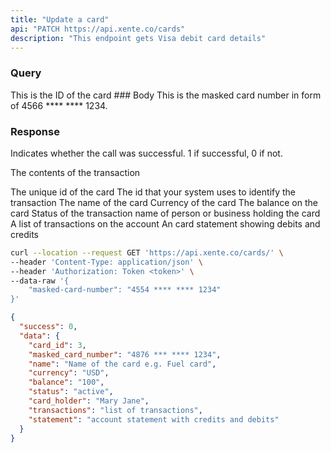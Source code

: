 ```yaml
---
title: "Update a card"
api: "PATCH https://api.xente.co/cards"
description: "This endpoint gets Visa debit card details"
---
```

### Query 
<ParamField query="id" type="string">
  This is the ID of the card
</ParamField>
### Body

<ParamField body="masked-card-number" type="string">
  This is the masked card number in form of 4566 **** **** 1234.
</ParamField>

### Response

<ResponseField name="success" type="number">
  Indicates whether the call was successful. 1 if successful, 0 if not.
</ResponseField>

<ResponseField name="data" type="object">

The contents of the transaction

<Expandable title="Toggle object">

<ResponseField name="card_id" type="number">
  The unique id of the card
</ResponseField>


<ResponseField name="masked_card_number" type="number">
  The id that your system uses to identify the transaction
</ResponseField>

<ResponseField name="name" type="string">
  The name of the card
</ResponseField>

<ResponseField name="currency" type="string">
  Currency of the card
</ResponseField>

<ResponseField name="balance" type="number">
  The balance on the card
</ResponseField>

<ResponseField name="status" type="string">
  Status of the transaction
</ResponseField>

<ResponseField name="card_holder" type="string">
  name of person or business holding the card
</ResponseField>

<ResponseField name="transactions" type="JSON or null">
  A list of transactions on the account
</ResponseField>

<ResponseField name="statement" type="JSON or null">
  An card statement showing debits and credits
</ResponseField>

</Expandable>

</ResponseField>

<RequestExample>

```bash Example Request
curl --location --request GET 'https://api.xente.co/cards/' \
--header 'Content-Type: application/json' \
--header 'Authorization: Token <token>' \
--data-raw '{
    "masked-card-number": "4554 **** **** 1234"
}'
```

</RequestExample>

<ResponseExample>

```json Response
{
  "success": 0,
  "data": {
    "card_id": 3,
    "masked_card_number": "4876 *** **** 1234",
    "name": "Name of the card e.g. Fuel card",
    "currency": "USD", 
    "balance": "100",
    "status": "active",
    "card_holder": "Mary Jane",
    "transactions": "list of transactions",
    "statement": "account statement with credits and debits"
  }
}
```

</ResponseExample>

